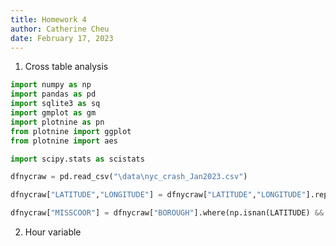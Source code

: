 ```yaml
---
title: Homework 4
author: Catherine Cheu
date: February 17, 2023
---
```


1. Cross table analysis

```python
import numpy as np
import pandas as pd
import sqlite3 as sq
import gmplot as gm
import plotnine as pn
from plotnine import ggplot
from plotnine import aes

import scipy.stats as scistats

dfnycraw = pd.read_csv("\data\nyc_crash_Jan2023.csv")

dfnycraw["LATITUDE","LONGITUDE"] = dfnycraw["LATITUDE","LONGITUDE"].replace(0.0, np.nan)

dfnycraw["MISSCOOR"] = dfnycraw["BOROUGH"].where(np.isnan(LATITUDE) && np.isnan(LONGITUDE))

```

2. Hour variable